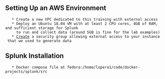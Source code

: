 == Setting Up an AWS Environment ==

    * Create a new VPC dedicated to this training with external access
    * Deploy an Ubuntu 18.04 VM with at least 2 CPU cores, 4GB of RAM, and sufficient storage for Splunk 
      to run and collect data (around 5GB is fine for the lab examples)
    * [[Create]] a security group allowing external access to your instance that we used to generate data

== Splunk Installation ==

    * Docker compose file at fedora:/home/lupera1/code/docker-projects/splunk/src
